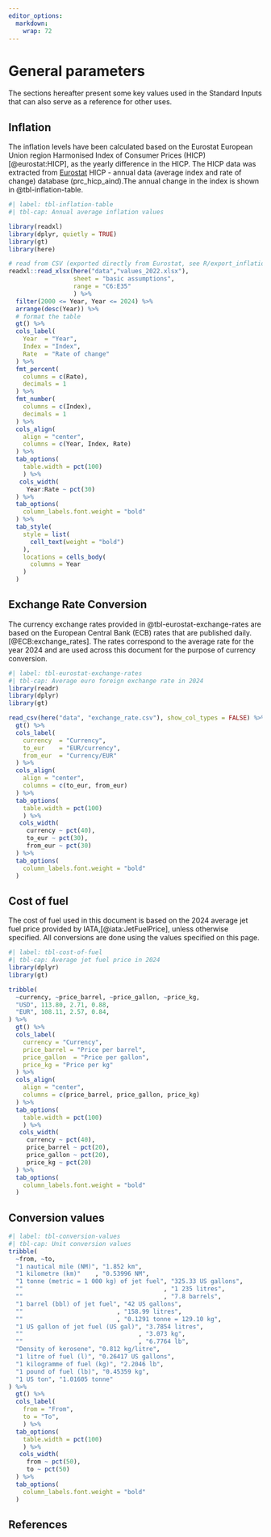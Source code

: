 ```yaml
---
editor_options: 
  markdown: 
    wrap: 72
---
```


# General parameters {#sec-conversions .unnumbered}

The sections hereafter present some key values used in the Standard Inputs that 
can also serve as a reference for other uses.

## Inflation {#inflation .unnumbered}

The inflation levels have been calculated based on the Eurostat European Union 
region Harmonised Index of Consumer Prices (HICP)[@eurostat:HICP], as the yearly 
difference in the HICP. The HICP data was extracted from [Eurostat](http://ec.europa.eu/eurostat)
HICP - annual data (average index and rate of change) database
(prc_hicp_aind).The annual change in the index is shown in @tbl-inflation-table.

```r
#| label: tbl-inflation-table
#| tbl-cap: Annual average inflation values

library(readxl)
library(dplyr, quietly = TRUE)
library(gt)
library(here)

# read from CSV (exported directly from Eurostat, see R/export_inflation.R)
readxl::read_xlsx(here("data","values_2022.xlsx"),
                  sheet = "basic assumptions",
                  range = "C6:E35" 
                  ) %>%
  filter(2000 <= Year, Year <= 2024) %>%
  arrange(desc(Year)) %>% 
  # format the table
  gt() %>%
  cols_label(
    Year  = "Year",
    Index = "Index",
    Rate  = "Rate of change"
  ) %>%
  fmt_percent(
    columns = c(Rate),
    decimals = 1
  ) %>%
  fmt_number(
    columns = c(Index),
    decimals = 1
  ) %>%
  cols_align(
    align = "center",
    columns = c(Year, Index, Rate)
  ) %>%
  tab_options(
    table.width = pct(100)
    ) %>% 
   cols_width(
     Year:Rate ~ pct(30)
  ) %>%
  tab_options(
    column_labels.font.weight = "bold"
  ) %>%
  tab_style(
    style = list(
      cell_text(weight = "bold")
    ),
    locations = cells_body(
      columns = Year
    )
  )
```

## Exchange Rate Conversion {#exchange-rates .unnumbered}

The currency exchange rates provided in @tbl-eurostat-exchange-rates are based 
on the European Central Bank (ECB) rates that are published daily. [@ECB:exchange_rates]. 
The rates correspond to the average rate for the year 2024 and are used across 
this document for the purpose of currency conversion.

```r
#| label: tbl-eurostat-exchange-rates
#| tbl-cap: Average euro foreign exchange rate in 2024
library(readr)
library(dplyr)
library(gt)

read_csv(here("data", "exchange_rate.csv"), show_col_types = FALSE) %>%
  gt() %>%
  cols_label(
    currency  = "Currency",
    to_eur    = "EUR/currency",
    from_eur  = "Currency/EUR"
  ) %>%
  cols_align(
    align = "center",
    columns = c(to_eur, from_eur)
  ) %>% 
  tab_options(
    table.width = pct(100)
    ) %>% 
   cols_width(
     currency ~ pct(40),
     to_eur ~ pct(30),
     from_eur ~ pct(30)
  ) %>%
  tab_options(
    column_labels.font.weight = "bold"
  )
```

## Cost of fuel {.unnumbered}

The cost of fuel used in this document is based on the 2024 average jet fuel
price provided by IATA,[@iata:JetFuelPrice], unless otherwise specified.
All conversions are done using the values specified on this page.

```r
#| label: tbl-cost-of-fuel
#| tbl-cap: Average jet fuel price in 2024
library(dplyr)
library(gt)

tribble(
  ~currency, ~price_barrel, ~price_gallon, ~price_kg,
  "USD", 113.80, 2.71, 0.88,
  "EUR", 108.11, 2.57, 0.84,
) %>%
  gt() %>%
  cols_label(
    currency = "Currency",
    price_barrel = "Price per barrel",
    price_gallon  = "Price per gallon",
    price_kg = "Price per kg"
  ) %>%
  cols_align(
    align = "center",
    columns = c(price_barrel, price_gallon, price_kg)
  ) %>% 
  tab_options(
    table.width = pct(100)
    ) %>% 
   cols_width(
     currency ~ pct(40),
     price_barrel ~ pct(20),
     price_gallon ~ pct(20),
     price_kg ~ pct(20)
  ) %>%
  tab_options(
    column_labels.font.weight = "bold"
  )
```

## Conversion values {.unnumbered}

```r
#| label: tbl-conversion-values
#| tbl-cap: Unit conversion values
tribble(
  ~from, ~to,
  "1 nautical mile (NM)", "1.852 km",
  "1 kilometre (km)"    , "0.53996 NM",
  "1 tonne (metric = 1 000 kg) of jet fuel", "325.33 US gallons",
  ""                                       , "1 235 litres",
  ""                                       , "7.8 barrels",
  "1 barrel (bbl) of jet fuel", "42 US gallons",
  ""                          , "158.99 litres",
  ""                          , "0.1291 tonne = 129.10 kg",
  "1 US gallon of jet fuel (US gal)", "3.7854 litres",
  ""                                , "3.073 kg",
  ""                                , "6.7764 lb",
  "Density of kerosene", "0.812 kg/litre",
  "1 litre of fuel (l)", "0.26417 US gallons",
  "1 kilogramme of fuel (kg)", "2.2046 lb",
  "1 pound of fuel (lb)", "0.45359 kg",
  "1 US ton", "1.01605 tonne"
) %>% 
  gt() %>%
  cols_label(
    from = "From",
    to = "To",
    ) %>% 
  tab_options(
    table.width = pct(100)
    ) %>% 
   cols_width(
     from ~ pct(50),
     to ~ pct(50)
  ) %>%
  tab_options(
    column_labels.font.weight = "bold"
  )
```

## References
